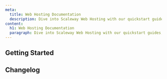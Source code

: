 ```yaml
---
meta:
  title: Web Hosting Documentation
  description: Dive into Scaleway Web Hosting with our quickstart guides, how-tos, tutorials and more.
content:
  h1: Web Hosting Documentation
  paragraph: Dive into Scaleway Web Hosting with our quickstart guides, how-tos, tutorials and more.
---
```


<ProductHeader 
   productName="Web Hosting"
   productLogo="webHosting"
   description="Scaleway Web Hosting is a simple, scalable, and secure solution for personal, business, and everything in between. Our Web Hosting plans include 420+ click-to-deploy apps."
   url="/managed-services/webhosting/quickstart"
   label="Web Hosting Quickstart"
/>

## Getting Started

<Grid>
    <SummaryCard
        title="Quickstart"
        icon="rocket"
        description="Learn how to create, manage, and delete a Web Hosting plan in a few steps."
        label="View Quickstart"
        url="/managed-services/webhosting/quickstart/"
    />
    <SummaryCard
        title="Concepts"
        icon="information-circle-outline"
        description="Core concepts that give you a better understanding of Scaleway Web Hosting."
        label="View Concepts"
        url="/managed-services/webhosting/concepts/"
    />
    <SummaryCard
        title="How-tos"
        icon="help-circle-outline"
        description="Check our guides to creating and managing Web Hosting plans and their features."
        label="View How-tos"
        url="/managed-services/webhosting/how-to/"
    />
    <SummaryCard
        title="Additional content"
        icon="book-open-outline"
        description="Guides to help you configure advanced options of your Web Hosting plan."
        label="View additional content"
        url="/managed-services/webhosting/reference-content/"
    />
</Grid>

<ClickableBanner
    productLogo="cli"
    title="Web Hosting API"
    description="Learn how to create and manage your Web Hosting plans through the API."
    url="https://www.scaleway.com/en/developers/api/webhosting/"
    label="Go to Web Hosting API"
/>

## Changelog

<ChangelogList
    productName="webhosting"
    numberOfChanges={3}
/>
